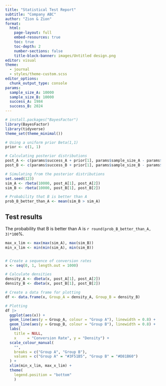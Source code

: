 ```yaml
---
title: "Statistical Test Report"
subtitle: "Company ABC"
author: "Zion & Zion"
format: 
  html:
    page-layout: full
    embed-resources: true
    toc: true
    toc-depth: 2
    number-sections: false
    title-block-banner: images/Untitled design.png
editor: visual
theme:
  - journal
  - styles/theme-custom.scss
editor_options: 
  chunk_output_type: console
params:
  sample_size_A: 10000
  sample_size_B: 10000
  success_A: 1984
  success_B: 2024
---
```


```r
# install.packages("BayesFactor")
library(BayesFactor)
library(tidyverse)
theme_set(theme_minimal())

# Using a uniform prior Beta(1,1)
prior <- c(1, 1)

# Calculating posterior distributions
post_A <- c(params$success_A + prior[1], params$sample_size_A - params$success_A + prior[2])
post_B <- c(params$success_B + prior[1], params$sample_size_B - params$success_B + prior[2])

# Simulating from the posterior distributions
set.seed(123)
sim_A <- rbeta(10000, post_A[1], post_A[2])
sim_B <- rbeta(10000, post_B[1], post_B[2])

# Probability that B is better than A
prob_B_better_than_A <- mean(sim_B > sim_A)
```


## Test results

The probability that B is better than A is `r round(prob_B_better_than_A, 3)*100`%.

```r
max_x_lim <- max(max(sim_A), max(sim_B))
min_x_lim <- min(min(sim_A), min(sim_B))


# Create a sequence of conversion rates
x <- seq(0, 1, length.out = 1000)

# Calculate densities
density_A <- dbeta(x, post_A[1], post_A[2])
density_B <- dbeta(x, post_B[1], post_B[2])

# Create a data frame for plotting
df <- data.frame(x, Group_A = density_A, Group_B = density_B)

# Plotting
df |>
  ggplot(aes(x)) +
  geom_line(aes(y = Group_A, colour = "Group A"), linewidth = 0.8) +
  geom_line(aes(y = Group_B, colour = "Group B"), linewidth = 0.8) +
  labs(
    title = NULL,
    x     = "Conversion Rate", y = "Density") +
  scale_colour_manual(
    "",
    breaks = c("Group A", "Group B"),
    values = c("Group A" = "#3F51B5", "Group B" = "#D81B60")
  ) +
  xlim(min_x_lim, max_x_lim) +
  theme(
    legend.position = "bottom"
    )
```

